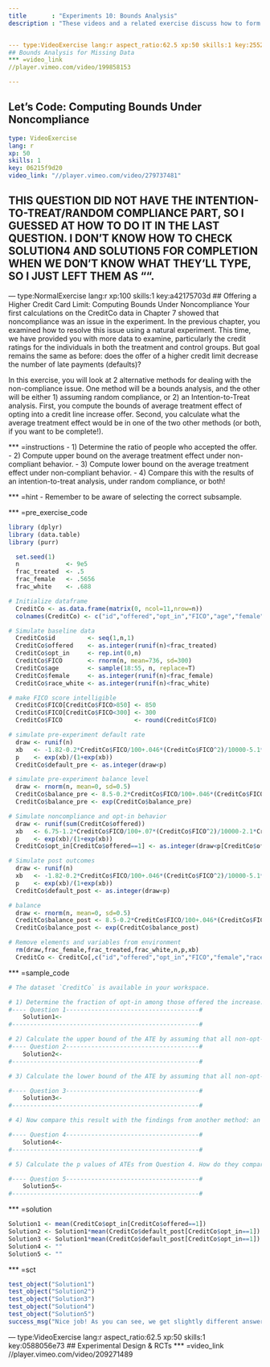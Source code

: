 --- 
title       : "Experiments 10: Bounds Analysis"
description : "These videos and a related exercise discuss how to form bounds on causal effects in the presence of experimental noncompliance."


--- type:VideoExercise lang:r aspect_ratio:62.5 xp:50 skills:1 key:25526ab294
## Bounds Analysis for Missing Data
*** =video_link
//player.vimeo.com/video/199858153

---
## Let's Code: Computing Bounds Under Noncompliance
```yaml
type: VideoExercise
lang: r
xp: 50
skills: 1
key: 06215f9d20
video_link: "//player.vimeo.com/video/279737481"
```


## THIS QUESTION DID NOT HAVE THE INTENTION-TO-TREAT/RANDOM COMPLIANCE PART, SO I GUESSED AT HOW TO DO IT IN THE LAST QUESTION. I DON'T KNOW HOW TO CHECK SOLUTION4 AND SOLUTION5 FOR COMPLETION WHEN WE DON'T KNOW WHAT THEY'LL TYPE, SO I JUST LEFT THEM AS "".

--- type:NormalExercise lang:r xp:100 skills:1 key:a42175703d
## Offering a Higher Credit Card Limit: Computing Bounds Under Noncompliance
Your first calculations on the CreditCo data in Chapter 7 showed that noncompliance was an issue in the experiment. In the previous chapter, you examined how to resolve this issue using a natural experiment. This time, we have provided you with more data to examine, particularly the credit ratings for the individuals in both the treatment and control groups. But goal remains the same as before: does the offer of a higher credit limit decrease the number of late payments (defaults)? 

In this exercise, you will look at 2 alternative methods for dealing with the non-compliance issue.  One method will be a bounds analysis, and the other will be either 1) assuming random compliance, or 2) an Intention-to-Treat analysis. First, you compute the bounds of average treatment effect of opting into a credit line increase offer. Second, you calculate what the average treatment effect would be in one of the two other methods (or both, if you want to be complete!).

*** =instructions
- 1) Determine the ratio of people who accepted the offer.
- 2) Compute upper bound on the average treatment effect under non-compliant behavior.
- 3) Compute lower bound on the average treatment effect under non-compliant behavior.
- 4) Compare this with the results of an intention-to-treat analysis, under random compliance, or both!

*** =hint
- Remember to be aware of selecting the correct subsample.

*** =pre_exercise_code
```{r}

library (dplyr)
library (data.table)
library (purr)

  set.seed(1)
  n             <- 9e5
  frac_treated  <- .5
  frac_female   <- .5656
  frac_white    <- .688

# Initialize dataframe
  CreditCo <- as.data.frame(matrix(0, ncol=11,nrow=n))
  colnames(CreditCo) <- c("id","offered","opt_in","FICO","age","female","race_white","default_pre","default_post","balance_pre","balance_post")

# Simulate baseline data
  CreditCo$id         <- seq(1,n,1)
  CreditCo$offered    <- as.integer(runif(n)<frac_treated)
  CreditCo$opt_in     <- rep.int(0,n)
  CreditCo$FICO       <- rnorm(n, mean=736, sd=300)
  CreditCo$age        <- sample(18:55, n, replace=T)
  CreditCo$female     <- as.integer(runif(n)<frac_female)
  CreditCo$race_white <- as.integer(runif(n)<frac_white)

# make FICO score intelligible
  CreditCo$FICO[CreditCo$FICO>850] <- 850
  CreditCo$FICO[CreditCo$FICO<300] <- 300
  CreditCo$FICO                    <- round(CreditCo$FICO)

# simulate pre-experiment default rate
  draw <- runif(n)
  xb   <- -1.82-0.2*CreditCo$FICO/100+.046*(CreditCo$FICO^2)/10000-5.1*CreditCo$female-7*CreditCo$race_white
  p    <- exp(xb)/(1+exp(xb))
  CreditCo$default_pre <- as.integer(draw<p)

# simulate pre-experiment balance level
  draw <- rnorm(n, mean=0, sd=0.5)
  CreditCo$balance_pre <- 8.5-0.2*CreditCo$FICO/100+.046*(CreditCo$FICO^2)/10000-0.15*CreditCo$female-0.85*CreditCo$race_white + draw
  CreditCo$balance_pre <- exp(CreditCo$balance_pre)

# Simulate noncompliance and opt-in behavior
  draw <- runif(sum(CreditCo$offered))
  xb   <- 6.75-1.2*CreditCo$FICO/100+.07*(CreditCo$FICO^2)/10000-2.1*CreditCo$female-2*CreditCo$race_white
  p    <- exp(xb)/(1+exp(xb))
  CreditCo$opt_in[CreditCo$offered==1] <- as.integer(draw<p[CreditCo$offered==1])

# Simulate post outcomes
  draw <- runif(n)
  xb   <- -1.82-0.2*CreditCo$FICO/100+.046*(CreditCo$FICO^2)/10000-5.1*CreditCo$female-7*CreditCo$race_white+4*CreditCo$offered*CreditCo$opt_in
  p    <- exp(xb)/(1+exp(xb))
  CreditCo$default_post <- as.integer(draw<p)

# balance
  draw <- rnorm(n, mean=0, sd=0.5)
  CreditCo$balance_post <- 8.5-0.2*CreditCo$FICO/100+.046*(CreditCo$FICO^2)/10000-0.15*CreditCo$female-0.85*CreditCo$race_white + 1*CreditCo$offered*CreditCo$opt_in + draw
  CreditCo$balance_post <- exp(CreditCo$balance_post)

# Remove elements and variables from environment
  rm(draw,frac_female,frac_treated,frac_white,n,p,xb)
  CreditCo <- CreditCo[,c("id","offered","opt_in","FICO","female","race_white","default_pre","default_post","balance_pre","balance_post")]
```

*** =sample_code
```{r}
# The dataset `CreditCo` is available in your workspace.

# 1) Determine the fraction of opt-in among those offered the increase.
#---- Question 1-------------------------------------#
    Solution1<-
#----------------------------------------------------#

# 2) Calculate the upper bound of the ATE by assuming that all non-opt-in customers have a late payment, and subtract the non-offered average from this value.
#---- Question 2-------------------------------------#
    Solution2<-
#----------------------------------------------------#

# 3) Calculate the lower bound of the ATE by assuming that all non-opt-in customers don't have a late payment, and subtract the non-offered average from this value.

#---- Question 3-------------------------------------#
    Solution3<-
#----------------------------------------------------#

# 4) Now compare this result with the findings from another method: an intention-to-treat analysis, under random compliance, or both! To calculate the intention-to-treat analysis ATE, compare units who received the offer and those who did not receive the offer. To calculate the ATE under random compliance, simply calculate a "naive ATE" by comparing treatment and control groups . 

#---- Question 4-------------------------------------#
    Solution4<-
#----------------------------------------------------#

# 5) Calculate the p values of ATEs from Question 4. How do they compare to the bounds analysis?

#---- Question 5-------------------------------------#
    Solution5<-
#----------------------------------------------------#

```

*** =solution
```{r}
Solution1 <- mean(CreditCo$opt_in[CreditCo$offered==1])
Solution2 <- Solution1*mean(CreditCo$default_post[CreditCo$opt_in==1]) + (1-Solution1)*1 - mean(CreditCo$default_post[CreditCo$offered==0])
Solution3 <- Solution1*mean(CreditCo$default_post[CreditCo$opt_in==1]) + (1-Solution1)*0 - mean(CreditCo$default_post[CreditCo$offered==0])
Solution4 <- ""
Solution5 <- ""

```

*** =sct
```{r}
test_object("Solution1")
test_object("Solution2")
test_object("Solution3")
test_object("Solution4")
test_object("Solution5")
success_msg("Nice job! As you can see, we get slightly different answers based on the method we use. What did we learn from this experiment overall? Well, that depended on the technique you used to analyze it. When working with data, usually the best option is to learn the answers from multiple techniques so that you can have a more complete and nuanced interpretation of what really happened.")
```

--- type:VideoExercise lang:r aspect_ratio:62.5 xp:50 skills:1 key:0588056e73
## Experimental Design & RCTs
*** =video_link
//player.vimeo.com/video/209271489
